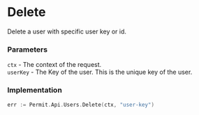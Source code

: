 # Delete

Delete a user with specific user key or id.

### Parameters
`ctx` -  The context of the request.<br/>
`userKey` - The Key of the user. This is the unique key of the user.<br/>

### Implementation

```go
err := Permit.Api.Users.Delete(ctx, "user-key")
```

